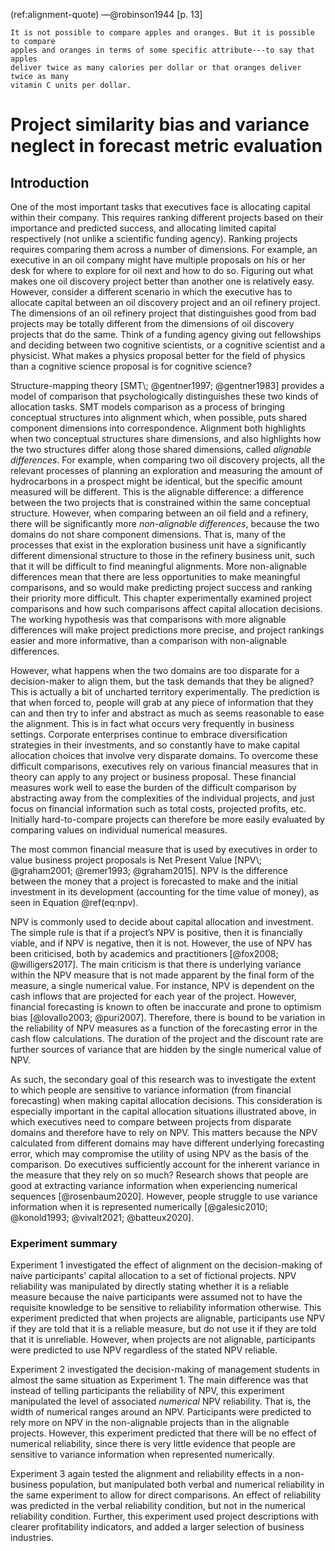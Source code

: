 (ref:alignment-quote) ---@robinson1944 [p. 13]

```block
It is not possible to compare apples and oranges. But it is possible to compare
apples and oranges in terms of some specific attribute---to say that apples
deliver twice as many calories per dollar or that oranges deliver twice as many
vitamin C units per dollar.
```

# Project similarity bias and variance neglect in forecast metric evaluation {#alignment}

\minitoc

## Introduction

One of the most important tasks that executives face is allocating capital
within their company. This requires ranking different projects based on their
importance and predicted success, and allocating limited capital respectively
(not unlike a scientific funding agency). Ranking projects requires comparing
them across a number of dimensions. For example, an executive in an oil company
might have multiple proposals on his or her desk for where to explore for oil
next and how to do so. Figuring out what makes one oil discovery project better
than another one is relatively easy. However, consider a different scenario in
which the executive has to allocate capital between an oil discovery project
and an oil refinery project. The dimensions of an oil refinery project that
distinguishes good from bad projects may be totally different from the
dimensions of oil discovery projects that do the same. Think of a funding agency
giving out fellowships and deciding between two cognitive scientists, or a
cognitive scientist and a physicist. What makes a physics proposal better for
the field of physics than a cognitive science proposal is for cognitive science?

Structure-mapping theory [SMT\; @gentner1997; @gentner1983] provides a model of
comparison that psychologically distinguishes these two kinds of allocation
tasks. SMT models comparison as a process of bringing conceptual structures into
alignment which, when possible, puts shared component dimensions into
correspondence. Alignment both highlights when two conceptual structures share
dimensions, and also highlights how the two structures differ along those shared
dimensions, called *alignable differences*. For example, when comparing two oil
discovery projects, all the relevant processes of planning an exploration and
measuring the amount of hydrocarbons in a prospect might be identical, but the
specific amount measured will be different. This is the alignable difference: a
difference between the two projects that is constrained within the same
conceptual structure. However, when comparing between an oil field and a
refinery, there will be significantly more *non-alignable differences*, because
the two domains do not share component dimensions. That is, many of the
processes that exist in the exploration business unit have a significantly
different dimensional structure to those in the refinery business unit, such
that it will be difficult to find meaningful alignments. More non-alignable
differences mean that there are less opportunities to make meaningful
comparisons, and so would make predicting project success and ranking their
priority more difficult. This chapter experimentally examined project
comparisons and how such comparisons affect capital allocation decisions. The
working hypothesis was that comparisons with more alignable differences will
make project predictions more precise, and project rankings easier and more
informative, than a comparison with non-alignable differences.

However, what happens when the two domains are too disparate for a
decision-maker to align them, but the task demands that they be aligned? This is
actually a bit of uncharted territory experimentally. The prediction is that
when forced to, people will grab at any piece of information that they can and
then try to infer and abstract as much as seems reasonable to ease the
alignment. This is in fact what occurs very frequently in business settings.
Corporate enterprises continue to embrace diversification strategies in their
investments, and so constantly have to make capital allocation choices that
involve very disparate domains. To overcome these difficult comparisons,
executives rely on various financial measures that in theory can apply to any
project or business proposal. These financial measures work well to ease the
burden of the difficult comparison by abstracting away from the complexities of
the individual projects, and just focus on financial information such as total
costs, projected profits, etc. Initially hard-to-compare projects can therefore
be more easily evaluated by comparing values on individual numerical measures.

The most common financial measure that is used by executives in order to value
business project proposals is Net Present Value [NPV\; @graham2001; @remer1993;
@graham2015]. NPV is the difference between the money that a project is
forecasted to make and the initial investment in its development (accounting for
the time value of money), as seen in Equation \@ref(eq:npv).

NPV is commonly used to decide about capital allocation and investment. The
simple rule is that if a project’s NPV is positive, then it is financially
viable, and if NPV is negative, then it is not. However, the use of NPV has been
criticised, both by academics and practitioners [@fox2008; @willigers2017]. The
main criticism is that there is underlying variance within the NPV measure that
is not made apparent by the final form of the measure, a single numerical value.
For instance, NPV is dependent on the cash inflows that are projected for each
year of the project. However, financial forecasting is known to often be
inaccurate and prone to optimism bias [@lovallo2003; @puri2007]. Therefore,
there is bound to be variation in the reliability of NPV measures as a function
of the forecasting error in the cash flow calculations. The duration of the
project and the discount rate are further sources of variance that are hidden by
the single numerical value of NPV.

As such, the secondary goal of this research was to investigate the extent to
which people are sensitive to variance information (from financial forecasting)
when making capital allocation decisions. This consideration is especially
important in the capital allocation situations illustrated above, in which
executives need to compare between projects from disparate domains and therefore
have to rely on NPV. This matters because the NPV calculated from different
domains may have different underlying forecasting error, which may compromise
the utility of using NPV as the basis of the comparison. Do executives
sufficiently account for the inherent variance in the measure that they rely on
so much? Research shows that people are good at extracting variance information
when experiencing numerical sequences [@rosenbaum2020]. However, people struggle
to use variance information when it is represented numerically [@galesic2010;
@konold1993; @vivalt2021; @batteux2020].

### Experiment summary

Experiment 1 investigated the effect of alignment on the decision-making of
naive participants’ capital allocation to a set of fictional projects. NPV
reliability was manipulated by directly stating whether it is a reliable measure
because the naive participants were assumed not to have the requisite knowledge
to be sensitive to reliability information otherwise. This experiment predicted
that when projects are alignable, participants use NPV if they are told that it
is a reliable measure, but do not use it if they are told that it is unreliable.
However, when projects are not alignable, participants were predicted to use NPV
regardless of the stated NPV reliable.

Experiment 2 investigated the decision-making of management students in almost
the same situation as Experiment 1. The main difference was that instead of
telling participants the reliability of NPV, this experiment manipulated the
level of associated *numerical* NPV reliability. That is, the width of numerical
ranges around an NPV. Participants were predicted to rely more on NPV in the
non-alignable projects than in the alignable projects. However, this experiment
predicted that there will be no effect of numerical reliability, since there is
very little evidence that people are sensitive to variance information when
represented numerically.

Experiment 3 again tested the alignment and reliability effects in a
non-business population, but manipulated both verbal and numerical reliability
in the same experiment to allow for direct comparisons. An effect of reliability
was predicted in the verbal reliability condition, but not in the numerical
reliability condition. Further, this experiment used project descriptions with
clearer profitability indicators, and added a larger selection of business
industries.
